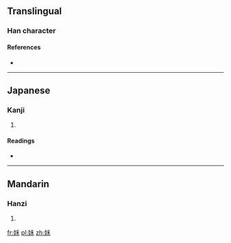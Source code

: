 ==Translingual==

===Han character===
{{Han char|rn=38|rad=女|as=05|sn=8|four=4249<sub>4</sub>|canj=女竹木 (VHD)|ids=⿰[[女]][[禾]]}}

====References====
* {{Han ref|kx=0258.010|dkj=06150|dj=0523.090|hdz=21038.030|uh=59C0|ud=22976|bh=CC51|bd=52305}}

----

==Japanese==

===Kanji===
{{ja-kanji|grade=|rs=女05}}

# {{defn|lang=ja|sort=女05}}

====Readings====
* {{ja-readings|on=[[か]] (ka), [[わ]] (wa)|kun=}}

----

==Mandarin==

===Hanzi===
{{cmn-hanzi|pin=[[hé]] ([[he2]])|wg=ho<sup>2</sup>}}

# {{defn|lang=cmn|sort=女05}}

[[fr:姀]]
[[pl:姀]]
[[zh:姀]]